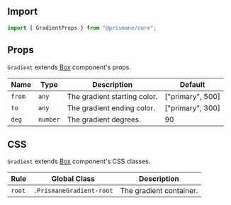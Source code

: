 ## Import

```js
import { GradientProps } from "@prismane/core";
```

## Props

`Gradient` extends [Box](/docs/components-api/box-api) component's props.

| Name   | Type     | Description                  | Default          |
| ------ | -------- | ---------------------------- | ---------------- |
| `from` | `any`    | The gradient starting color. | ["primary", 500] |
| `to`   | `any`    | The gradient ending color.   | ["primary", 300] |
| `deg`  | `number` | The gradient degrees.        | 90               |

## CSS

`Gradient` extends [Box](/docs/components-api/box-api) component's CSS classes.

| Rule   | Global Class             | Description             |
| ------ | ------------------------ | ----------------------- |
| `root` | `.PrismaneGradient-root` | The gradient container. |
